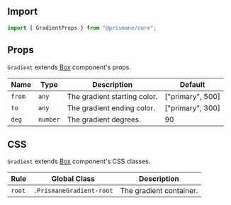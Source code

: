 ## Import

```js
import { GradientProps } from "@prismane/core";
```

## Props

`Gradient` extends [Box](/docs/components-api/box-api) component's props.

| Name   | Type     | Description                  | Default          |
| ------ | -------- | ---------------------------- | ---------------- |
| `from` | `any`    | The gradient starting color. | ["primary", 500] |
| `to`   | `any`    | The gradient ending color.   | ["primary", 300] |
| `deg`  | `number` | The gradient degrees.        | 90               |

## CSS

`Gradient` extends [Box](/docs/components-api/box-api) component's CSS classes.

| Rule   | Global Class             | Description             |
| ------ | ------------------------ | ----------------------- |
| `root` | `.PrismaneGradient-root` | The gradient container. |
